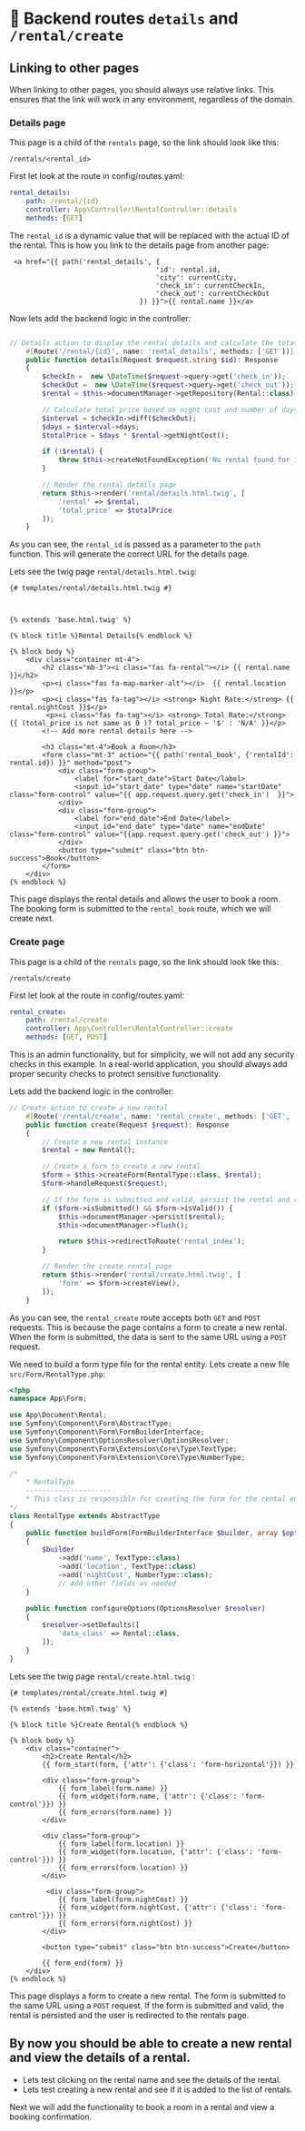# 🔗 Backend routes `details` and  `/rental/create`

## Linking to other pages

When linking to other pages, you should always use relative links. This ensures that the link will work in any environment, regardless of the domain.

### Details page

This page is a child of the `rentals` page, so the link should look like this:

```
/rentals/<rental_id>
```
First let look at the route in config/routes.yaml:
```yaml
rental_details:
    path: /rental/{id}
    controller: App\Controller\RentalController::details
    methods: [GET]
```

The `rental_id` is a dynamic value that will be replaced with the actual ID of the rental. This is how you link to the details page from another page:

```
 <a href="{{ path('rental_details', {
                                    'id': rental.id,
                                    'city': currentCity,
                                    'check_in': currentCheckIn,
                                    'check_out': currentCheckOut
                                }) }}">{{ rental.name }}</a>
```

Now lets add the backend logic in the controller:
```php

// Details action to display the rental details and calculate the total price
    #[Route('/rental/{id}', name: 'rental_details', methods: ['GET'])]
    public function details(Request $request,string $id): Response
    {
        $checkIn =  new \DateTime($request->query->get('check_in'));
        $checkOut =  new \DateTime($request->query->get('check_out'));
        $rental = $this->documentManager->getRepository(Rental::class)->find($id);

        // Calculate total price based on night cost and number of days
        $interval = $checkIn->diff($checkOut);
        $days = $interval->days;
        $totalPrice = $days * $rental->getNightCost();

        if (!$rental) {
            throw $this->createNotFoundException('No rental found for id '.$id);
        }

        // Render the rental details page
        return $this->render('rental/details.html.twig', [
            'rental' => $rental,
            'total_price' => $totalPrice
        ]);
    }
```
As you can see, the `rental_id` is passed as a parameter to the `path` function. This will generate the correct URL for the details page.

Lets see the twig page `rental/details.html.twig`:
```twig
{# templates/rental/details.html.twig #}



{% extends 'base.html.twig' %}

{% block title %}Rental Details{% endblock %}

{% block body %}
    <div class="container mt-4">
        <h2 class="mb-3"><i class="fas fa-rental"></i> {{ rental.name }}</h2>
        <p><i class="fas fa-map-marker-alt"></i>  {{ rental.location }}</p>
        <p><i class="fas fa-tag"></i> <strong> Night Rate:</strong> {{ rental.nightCost }}$</p>
         <p><i class="fas fa-tag"></i> <strong> Total Rate:</strong> {{ (total_price is not same as 0 )? total_price ~ '$' : 'N/A' }}</p>
        <!-- Add more rental details here -->

        <h3 class="mt-4">Book a Room</h3>
        <form class="mt-3" action="{{ path('rental_book', {'rentalId': rental.id}) }}" method="post">
            <div class="form-group">
                <label for="start_date">Start Date</label>
                <input id="start_date" type="date" name="startDate" class="form-control" value="{{ app.request.query.get('check_in')  }}">
            </div>
            <div class="form-group">
                <label for="end_date">End Date</label>
                <input id="end_date" type="date" name="endDate" class="form-control" value="{{app.request.query.get('check_out') }}">
            </div>
            <button type="submit" class="btn btn-success">Book</button>
        </form>
    </div>
{% endblock %}
```
This page displays the rental details and allows the user to book a room. The booking form is submitted to the `rental_book` route, which we will create next.

### Create page

This page is a child of the `rentals` page, so the link should look like this:

```
/rentals/create
```
First let look at the route in config/routes.yaml:
```yaml
rental_create:
    path: /rental/create
    controller: App\Controller\RentalController::create
    methods: [GET, POST]
```

This is an admin functionality, but for simplicity, we will not add any security checks in this example. In a real-world application, you should always add proper security checks to protect sensitive functionality.

Lets add the backend logic in the controller:
```php
// Create action to create a new rental
    #[Route('/rental/create', name: 'rental_create', methods: ['GET', 'POST'])]
    public function create(Request $request): Response
    {   
        // Create a new rental instance
        $rental = new Rental();

        // Create a form to create a new rental
        $form = $this->createForm(RentalType::class, $rental);
        $form->handleRequest($request);

        // If the form is submitted and valid, persist the rental and redirect to the rentals page
        if ($form->isSubmitted() && $form->isValid()) {
            $this->documentManager->persist($rental);
            $this->documentManager->flush();

            return $this->redirectToRoute('rental_index');
        }

        // Render the create rental page
        return $this->render('rental/create.html.twig', [
            'form' => $form->createView(),
        ]);
    }
```

As you can see, the `rental_create` route accepts both `GET` and `POST` requests. This is because the page contains a form to create a new rental. When the form is submitted, the data is sent to the same URL using a `POST` request.

We need to build a form type file for the rental entity. Lets create a new file `src/Form/RentalType.php`:
```php
<?php
namespace App\Form;

use App\Document\Rental;
use Symfony\Component\Form\AbstractType;
use Symfony\Component\Form\FormBuilderInterface;
use Symfony\Component\OptionsResolver\OptionsResolver;
use Symfony\Component\Form\Extension\Core\Type\TextType;
use Symfony\Component\Form\Extension\Core\Type\NumberType;

/* 
    * RentalType
    ---------------------
    * This class is responsible for creating the form for the rental entity.
*/
class RentalType extends AbstractType
{
    public function buildForm(FormBuilderInterface $builder, array $options)
    {
        $builder
            ->add('name', TextType::class)
            ->add('location', TextType::class)
            ->add('nightCost', NumberType::class);
            // Add other fields as needed
    }

    public function configureOptions(OptionsResolver $resolver)
    {
        $resolver->setDefaults([
            'data_class' => Rental::class,
        ]);
    }
}
```


Lets see the twig page `rental/create.html.twig` :
```twig
{# templates/rental/create.html.twig #}

{% extends 'base.html.twig' %}

{% block title %}Create Rental{% endblock %}

{% block body %}
    <div class="container">
        <h2>Create Rental</h2>
        {{ form_start(form, {'attr': {'class': 'form-horizontal'}}) }}
        
        <div class="form-group">
            {{ form_label(form.name) }}
            {{ form_widget(form.name, {'attr': {'class': 'form-control'}}) }}
            {{ form_errors(form.name) }}
        </div>

        <div class="form-group">
            {{ form_label(form.location) }}
            {{ form_widget(form.location, {'attr': {'class': 'form-control'}}) }}
            {{ form_errors(form.location) }}
        </div>

         <div class="form-group">
            {{ form_label(form.nightCost) }}
            {{ form_widget(form.nightCost, {'attr': {'class': 'form-control'}}) }}
            {{ form_errors(form.nightCost) }}
        </div>

        <button type="submit" class="btn btn-success">Create</button>
        
        {{ form_end(form) }}
    </div>
{% endblock %}

```

This page displays a form to create a new rental. The form is submitted to the same URL using a `POST` request. If the form is submitted and valid, the rental is persisted and the user is redirected to the rentals page.

## By now you should be able to create a new rental and view the details of a rental.
- Lets test clicking on the rental name and see the details of the rental.
- Lets test creating a new rental and see if it is added to the list of rentals.

Next we will add the functionality to book a room in a rental and view a booking confirmation.